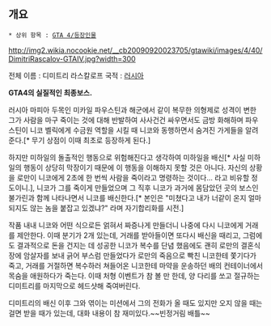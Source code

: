 == 개요 ==

 * 상위 항목 : [[GTA 4/등장인물]]

http://img2.wikia.nocookie.net/__cb20090920023705/gtawiki/images/4/40/DimitriRascalov-GTAIV.jpg?width=300

전체 이름 : 디미트리 라스칼로프
국적 : [[러시아]]

'''GTA4의 실질적인 최종보스.'''

러시아 마피아 두목인 미카일 파우스틴과 해군에서 같이 복무한 의형제로 성격이 변한 그가 사람을 마구 죽이는 것에 대해 반발하여 사사건건 싸우면서도 금방 화해하며 파우스틴이 니코 벨릭에게 수금원 역할을 시킬 때 니코와 동행하면서 숨겨진 가게들을 알려준다.[* 무기 상점이 이때 최초로 등장하게 된다.]

하지만 미하일의 돌출적인 행동으로 위험해진다고 생각하여 미하일을 배신[* 사실 미하일의 행동이 상당히 막장이기 때문에 이 행동을 이해하지 못할 것은 아니다. 자신의 상황을 로만이 니코에게 2초에 한 번씩 사람을 죽이라고 명령하는 것이다... 라고 비유할 정도이니.], 니코가 그를 죽이게 만들었으며 그 직후 니코가 과거에 몸담았던 곳의 보스인 불가린과 함께 나타나면서 니코를 배신한다.[* 본인은 "미쳤다고 내가 너같이 온지 얼마 되지도 않는 놈을 붙잡고 있겠냐?" 라며 자기합리화를 시전.]

작품 내내 니코와 어떤 식으로든 얽혀서 짜증나게 만들더니 나중에 다시 니코에게 거래를 제안한다. 이때 분기가 2개 있는데, 거래를 받아들이면 또다시 배신을 때리고, 그럼에도 결과적으로 돈을 건지는 데 성공한 니코가 복수를 단념 했음에도 괜히 로만의 결혼식장에 암살자를 보내 긁어 부스럼 만들었다가 로만의 죽음으로 빡친 니코한테 쫓기다가 죽고, 거래를 거절하면 복수하러 쳐들어온 니코한테 마약을 운송하던 배의 컨테이너에서 목숨을 애원하다가 죽는다. 이때 처형 이벤트가 참 볼 만 한데, 양 다리를 쏘고 절규하는 디미트리를 마지막으로 헤드샷해 죽여버린다.

디미트리의 배신 이후 그와 엮이는 미션에서 그의 전화가 올 때도 있지만 오지 않을 때는 걸면 받을 때가 있는데, 대화 내용이 참 재미있다.~~빈정거림 배틀~~
